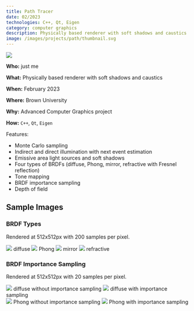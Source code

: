 ```yaml
---
title: Path Tracer
date: 02/2023
technologies: C++, Qt, Eigen
category: computer graphics
description: Physically based renderer with soft shadows and caustics
image: /images/projects/path/thumbnail.svg
---
```


<Image src="/images/projects/path/hero.png" full={true} />

<OutlineBox>

**Who:** just me

**What:** Physically based renderer with soft shadows and caustics

**When:** February 2023

**Where:** Brown University

**Why:** Advanced Computer Graphics project

**How:** `C++`, `Qt`, `Eigen`

</OutlineBox>

<div>

Features:

-   Monte Carlo sampling
-   Indirect and direct illumination with next event estimation
-   Emissive area light sources and soft shadows
-   Four types of BRDFs (diffuse, Phong, mirror, refractive with Fresnel reflection)
-   Tone mapping
-   BRDF importance sampling
-   Depth of field

</div>

## Sample Images

### BRDF Types

Rendered at 512x512px with 200 samples per pixel.

<Image src="/images/projects/path/200_512_diffuse.png" full={false}>
    diffuse
</Image>

<Image src="/images/projects/path/200_512_glossy.png" full={false}>
    Phong
</Image>

<Image src="/images/projects/path/200_512_mirror.png" full={false}>
    mirror
</Image>

<Image src="/images/projects/path/200_512_sphere.png" full={false}>
    refractive
</Image>

### BRDF Importance Sampling

Rendered at 512x512px with 20 samples per pixel.

<div className="flex flex-row gap-x-6">
    <Image src="/images/projects/path/20_512_diffuse.png" full={false}>
        diffuse without importance sampling
    </Image>
    <Image
        src="/images/projects/path/20_512_diffuse_importance.png"
        full={false}
    >
        diffuse with importance sampling
    </Image>
</div>

<div className="flex flex-row gap-x-6">
    <Image src="/images/projects/path/20_512_glossy.png" full={false}>
        Phong without importance sampling
    </Image>
    <Image
        src="/images/projects/path/20_512_glossy_importance.png"
        full={false}
    >
        Phong with importance sampling
    </Image>
</div>

